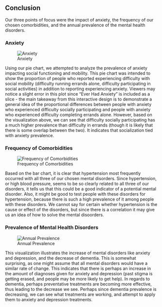 ## Conclusion

Our three points of focus were the impact of anxiety, the frequency of our chosen comorbidities, and the annual prevalence of the mental health disorders. 

### Anxiety

![Anxiety](anxiety.png)

Using our pie chart, we attempted to analyze the prevalence of anxiety impacting social functioning and mobility. This pie chart was intended to show the proportion of people who reported experiencing difficulty with social mobility (difficulty running errands alone, difficulty participating in social activities) in addition to reporting experiencing anxiety. Viewers may notice a slight error in this plot since "Ever Had Anxiety" is included as a slice - the main takeaway from this interactive design is to demonstrate a general idea of the proportional differences between people with anxiety who experienced difficulty socially participating and people with anxiety who experienced difficulty completing errands alone. However, based on the visualization above, we can see that difficulty socially participating has a much higher prevalence than difficulty in errands (though it is likely that there is some overlap between the two). It indicates that socialization tied with anxiety prevalence.

### Frequency of Comorbidities

![Frequency of Comorbidities](comorbid_freq.png)

Based on the bar chart, it is clear that hypertension most frequently occurred with all three of our chosen mental disorders. Since hypertension, or high blood pressure, seems to be so clearly related to all three of our disorders, it tells us that this could be a good indicator of a potential mental disorder. Also, it might be good to test people with these disorders for hypertension, because there is such a high prevalence of it among people with these disorders. We cannot say for certain whether hypertension is the cause or effect of the disorders, but since there is a correlation it may give us an idea of how to solve the mental disoorders. 

### Prevalence of Mental Health Disorders

![Annual Prevalence](annual_prev.png)

This visualization illustrates the increase of mental disorders like anxiety and depression, and the decrease of dementia. This is somewhat surprising, as one might assume that all mental disorders would have a similar rate of change. This indicates that there is perhaps an increase in the amount of diagnoses given for anxiety and depression (past stigma is getting erased, and people may be more likely to get help). In regards to dementia, perhaps preventative treatments are becoming more effective, thus leading to the decrease we see. Perhaps since dementia prevalence is decreasing, we can see what treatments are working, and attempt to apply them to anxiety and depression treatments. 
